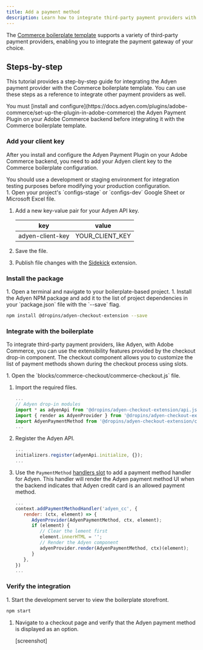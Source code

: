```yaml
---
title: Add a payment method
description: Learn how to integrate third-party payment providers with the Commerce boilerplate template.
---
```



The [Commerce boilerplate template](https://github.com/hlxsites/aem-boilerplate-commerce) supports a variety of third-party payment providers, enabling you to integrate the payment gateway of your choice.

## Steps-by-step

This tutorial provides a step-by-step guide for integrating the Adyen payment provider with the Commerce boilerplate template. You can use these steps as a reference to integrate other payment providers as well.

<Aside type="cool" title="Prerequisites">
  You must [install and configure](https://docs.adyen.com/plugins/adobe-commerce/set-up-the-plugin-in-adobe-commerce) the Adyen Payment Plugin on your Adobe Commerce backend before integrating it with the Commerce boilerplate template.
</Aside>

<Tasks>

<Task>

### Add your client key

After you install and configure the Adyen Payment Plugin on your Adobe Commerce backend, you need to add your Adyen client key to the Commerce boilerplate configuration.

<Aside type="note">
  You should use a development or staging environment for integration testing purposes before modifying your production configuration.
</Aside>

<Steps>
1. Open your project's `configs-stage` or `configs-dev` Google Sheet or Microsoft Excel file.

1. Add a new key-value pair for your Adyen API key.

   | key               | value           |
   |-------------------|-----------------|
   | adyen-client-key  | YOUR_CLIENT_KEY |

1. Save the file.
1. Publish file changes with the [Sidekick](/get-started/#sidekick) extension.
   
</Steps>

</Task>

<Task>

### Install the package

<Steps>
1. Open a terminal and navigate to your boilerplate-based project.
1. Install the Adyen NPM package and add it to the list of project dependencies in your `package.json` file with the `--save` flag.
   
   ```bash
   npm install @dropins/adyen-checkout-extension --save
   ```
</Steps>

</Task>

<Task>

### Integrate with the boilerplate

To integrate third-party payment providers, like Adyen, with Adobe Commerce, you can use the extensibility features provided by the checkout drop-in component. The checkout component allows you to customize the list of payment methods shown during the checkout process using slots.

<Steps>
1. Open the `blocks/commerce-checkout/commerce-checkout.js` file.

1. Import the required files.
   
   ```js
   ...
   // Adyen drop-in modules
   import * as adyenApi from '@dropins/adyen-checkout-extension/api.js';
   import { render as AdyenProvider } from '@dropins/adyen-checkout-extension/render.js';
   import AdyenPaymentMethod from '@dropins/adyen-checkout-extension/containers/AdyenPaymentMethod.js';
   ...
   ```

1. Register the Adyen API.

   ```js
   ...
   initializers.register(adyenApi.initialize, {});
   ...
   ```

1. Use the `PaymentMethod` [handlers slot](/dropins/checkout/slots/) to add a payment method handler for Adyen. This handler will render the Adyen payment method UI when the backend indicates that Adyen credit card is an allowed payment method.

   ```js
   ...
   context.addPaymentMethodHandler('adyen_cc', {
      render: (ctx, element) => {
         AdyenProvider(AdyenPaymentMethod, ctx, element);
         if (element) {
            // Clear the lement first
            element.innerHTML = '';
            // Render the Adyen component
            adyenProvider.render(AdyenPaymentMethod, ctx)(element);
         }
      },
   })
   ...
   ```
</Steps>

</Task>

<Task>

### Verify the integration

<Steps>
1. Start the development server to view the boilerplate storefront.

   ```bash
   npm start
   ```

1. Navigate to a checkout page and verify that the Adyen payment method is displayed as an option.

   [screenshot]

</Steps>

</Task>

</Tasks>